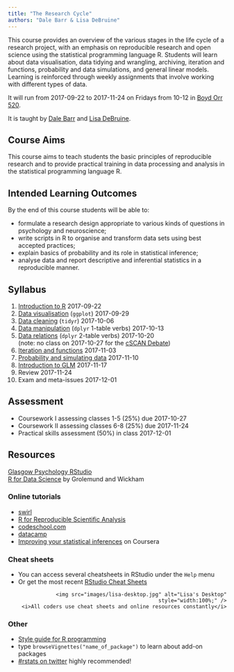 ```yaml
---
title: "The Research Cycle"
authors: "Dale Barr & Lisa DeBruine"
---
```


This course provides an overview of the various stages in the life cycle of a 
research project, with an emphasis on reproducible research and open science 
using the statistical programming language R.  Students will learn about data 
visualisation, data tidying and wrangling, archiving, iteration and functions, 
probability and data simulations, and general linear models. Learning is 
reinforced through weekly assignments that involve working with different types 
of data.

It will run from 2017-09-22 to 2017-11-24 on Fridays from 10-12 in 
[Boyd Orr 520](https://www.google.com/maps/d/viewer?mid=1Zdd1zxeex09Awbz3t1Mm4KEvxKI&hl=en&ll=55.87327%2C-4.292779&z=17).

It is taught by [Dale Barr](http://talklab.psy.gla.ac.uk/) and [Lisa DeBruine](http://facelab.org/debruine).


## Course Aims

This course aims to teach students the basic principles of reproducible research 
and to provide practical training in data processing and analysis in the 
statistical programming language R.


## Intended Learning Outcomes

By the end of this course students will be able to:

* formulate a research design appropriate to various kinds of questions in psychology and neuroscience;
* write scripts in R to organise and transform data sets using best accepted practices;
* explain basics of probability and its role in statistical inference;
* analyse data and report descriptive and inferential statistics in a reproducible manner.


## Syllabus

1. [Introduction to R](01_intro.html) 2017-09-22
2. [Data visualisation](02_ggplot.html) (`ggplot`) 2017-09-29
3. [Data cleaning](03_tidyr.html) (`tidyr`) 2017-10-06
4. [Data manipulation](04_dplyr.html) (`dplyr` 1-table verbs) 2017-10-13
5. [Data relations](05_joins.html) (`dplyr` 2-table verbs) 2017-10-20  
    (note: no class on 2017-10-27 for the [cSCAN Debate](http://tinyurl.com/cSCAN2017))
6. [Iteration and functions](06_functions.html) 2017-11-03
7. [Probability and simulating data](07_simulation.html) 2017-11-10
8. [Introduction to GLM](08_glm.html) 2017-11-17
9. Review 2017-11-24
10. Exam and meta-issues 2017-12-01


## Assessment

* Coursework I assessing classes 1-5 (25%) due 2017-10-27
* Coursework II assessing classes 6-8 (25%) due 2017-11-24
* Practical skills assessment (50%) in class 2017-12-01


## Resources

<a href="http://rstudio1.psy.gla.ac.uk" target="_blank">Glasgow Psychology RStudio</a>  
[R for Data Science](http://r4ds.had.co.nz) by Grolemund and Wickham

### Online tutorials

- [swirl](http://swirlstats.com)
- [R for Reproducible Scientific Analysis](http://swcarpentry.github.io/r-novice-gapminder/)
- [codeschool.com](http://tryr.codeschool.com)
- [datacamp](https://www.datacamp.com/courses/free-introduction-to-r)
- [Improving your statistical inferences](https://www.coursera.org/learn/statistical-inferences/) on Coursera

### Cheat sheets

- You can access several cheatsheets in RStudio under the `Help` menu
- Or get the most recent [RStudio Cheat Sheets](https://www.rstudio.com/resources/cheatsheets/) 
    <div style="width: 500px; max-width: 100%; text-align: right;">
      <img src="images/lisa-desktop.jpg" alt="Lisa's Desktop" style="width:100%;" />
      <i>All coders use cheat sheets and online resources constantly</i>
    </div>

### Other

- [Style guide for R programming](http://style.tidyverse.org)
- type `browseVignettes("name_of_package")` to learn about add-on packages 
- [#rstats on twitter](https://twitter.com/search?q=%2523rstats) highly recommended!
